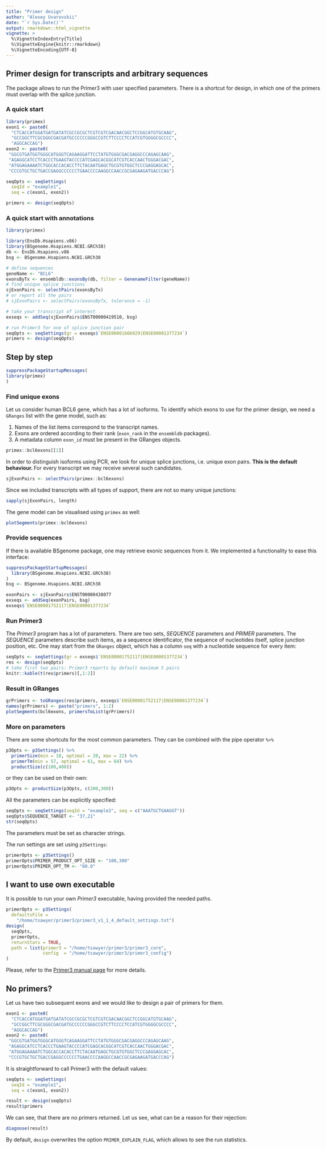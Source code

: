 ```yaml
---
title: "Primer design"
author: "Alexey Uvarovskii"
date: "`r Sys.Date()`"
output: rmarkdown::html_vignette
vignette: >
  %\VignetteIndexEntry{Title}
  %\VignetteEngine{knitr::rmarkdown}
  %\VignetteEncoding{UTF-8}
---
```


<style>
body {
  max-width: 900px;
}
</style>

## Primer design for transcripts and arbitrary sequences

The package allows to run the Primer3 with user specified parameters.
There is a shortcut for design, in which one of the primers
must overlap with the splice junction.

### A quick start

```r
library(primex)
exon1 <- paste0(
  "CTCACCATGGATGATGATATCGCCGCGCTCGTCGTCGACAACGGCTCCGGCATGTGCAAG",
  "GCCGGCTTCGCGGGCGACGATGCCCCCCGGGCCGTCTTCCCCTCCATCGTGGGGCGCCCC",
  "AGGCACCAG")
exon2 <- paste0(
 "GGCGTGATGGTGGGCATGGGTCAGAAGGATTCCTATGTGGGCGACGAGGCCCAGAGCAAG",
 "AGAGGCATCCTCACCCTGAAGTACCCCATCGAGCACGGCATCGTCACCAACTGGGACGAC",
 "ATGGAGAAAATCTGGCACCACACCTTCTACAATGAGCTGCGTGTGGCTCCCGAGGAGCAC",
 "CCCGTGCTGCTGACCGAGGCCCCCCTGAACCCCAAGGCCAACCGCGAGAAGATGACCCAG") 

seqOpts <- seqSettings(
  seqId = "example1",
  seq = c(exon1, exon2))

primers <- design(seqOpts)
```

### A quick start with annotations

```r
library(primex)  

library(EnsDb.Hsapiens.v86)
library(BSgenome.Hsapiens.NCBI.GRCh38)
db <- EnsDb.Hsapiens.v86
bsg <- BSgenome.Hsapiens.NCBI.GRCh38

# define sequences
geneName <- "BCL6"
exonsByTx <- ensembldb::exonsBy(db, filter = GenenameFilter(geneName))
# find unique splice junctions 
sjExonPairs <- selectPairs(exonsByTx)
# or report all the pairs
# sjExonPairs <- selectPairs(exonsByTx, tolerance = -1)

# take your transcript of interest
exseqs <- addSeq(sjExonPairs$ENST00000419510, bsg)

# run Primer3 for one of splice junction pair
seqOpts <- seqSettings(gr = exseqs$`ENSE00001666929|ENSE00001377234`)
primers <- design(seqOpts)
```

## Step by step

```r
suppressPackageStartupMessages(
library(primex)  
)
```


### Find unique exons 

Let us consider human BCL6 gene, which has a lot of isoforms.
To identify which exons to use for the primer design,
we need a `GRanges` list with the gene model, such as:

1. Names of the list items correspond to the transcript names.
2. Exons are ordered according to their rank 
(`exon_rank` in the `ensembldb` packages).
3. A metadata column `exon_id` must be present in the GRanges objects.

```r
primex::bcl6exons[[1]]
```

In order to distinguish isoforms using PCR, we look for unique splice junctions,
i.e. unique exon pairs. **This is the default behaviour. **
For every transcript we may receive several such 
candidates.
```r
sjExonPairs <- selectPairs(primex::bcl6exons)
```
Since we included transcripts with all types of support, 
there are not so many unique junctions:
```r
sapply(sjExonPairs, length)
```

The gene model can be visualised using `primex` as well:

```r
plotSegments(primex::bcl6exons)
```


### Provide sequences 

If there is available BSgenome package,
one may retrieve exonic sequences from it.
We implemented a functionality  to ease this interface:

```r
suppressPackageStartupMessages(
  library(BSgenome.Hsapiens.NCBI.GRCh38)
)
bsg <- BSgenome.Hsapiens.NCBI.GRCh38

exonPairs <- sjExonPairs$ENST00000438077
exseqs <- addSeq(exonPairs, bsg)
exseqs$`ENSE00001752117|ENSE00001377234`
```

### Run Primer3

The *Primer3* program has a lot of parameters.
There are two sets, *SEQUENCE* parameters and *PRIMER* parameters.
The *SEQUENCE* parameters describe such items, as a sequence identificator,
the sequence of nucleotides itself, 
splice junction position, etc. One may start from the `GRanges` object, 
which has a column `seq` with a nucleotide sequence for every item:
```r
seqOpts <- seqSettings(gr = exseqs$`ENSE00001752117|ENSE00001377234`)
res <- design(seqOpts)
# take first two pairs: Primer3 reports by default maximum 5 pairs
knitr::kable(t(res$primers)[,1:2])
```

### Result in GRanges 

```r
grPrimers <- toGRanges(res$primers, exseqs$`ENSE00001752117|ENSE00001377234`)
names(grPrimers) <- paste("primers", 1:2)
plotSegments(bcl6exons, primersToList(grPrimers))
```


### More on parameters

There are some shortcuts for the most common parameters.
They can be combined with the pipe operator `%>%`

```r
p3Opts <- p3Settings() %>%
  primerSize(min = 18, optimal = 20, max = 22) %>%
  primerTm(min = 57, optimal = 61, max = 64) %>%
  productSize(c(100,400))
```

or they can be used on their own:
```r
p3Opts <- productSize(p3Opts, c(200,300))
```


All the parameters can be explicitly specified:
```r
seqOpts <- seqSettings(seqId = "example2", seq = c("AAATGCTGAAGGT"))
seqOpts$SEQUENCE_TARGET <- "37,21"
str(seqOpts)
```
The parameters must be set as character strings.  

The run settings are set using `p3Settings`:
```r
primerOpts <- p3Settings()
primerOpts$PRIMER_PRODUCT_OPT_SIZE <- "100,300"
primerOpts$PRIMER_OPT_TM <- "60.0"
```


## I want to use own executable

It is possible to run your own *Primer3* executable, having
provided the needed paths.
```r
primerOpts <- p3Settings(
  defaultsFile = 
    "/home/tsawyer/primer3/primer3_v1_1_4_default_settings.txt")
design(
  seqOpts,
  primerOpts,
  returnStats = TRUE,
  path = list(primer3 = "/home/tsawyer/primer3/primer3_core",
              config  = "/home/tsawyer/primer3/primer3_config")
)
```

Please, refer to the [Primer3 manual page](http://primer3.sourceforge.net/primer3_manual.htm) for more details.

## No primers?

Let us have two subsequent exons and we would like to design a pair of 
primers for them.
```r
exon1 <- paste0(
  "CTCACCATGGATGATGATATCGCCGCGCTCGTCGTCGACAACGGCTCCGGCATGTGCAAG",
  "GCCGGCTTCGCGGGCGACGATGCCCCCCGGGCCGTCTTCCCCTCCATCGTGGGGCGCCCC",
  "AGGCACCAG")
exon2 <- paste0(
 "GGCGTGATGGTGGGCATGGGTCAGAAGGATTCCTATGTGGGCGACGAGGCCCAGAGCAAG",
 "AGAGGCATCCTCACCCTGAAGTACCCCATCGAGCACGGCATCGTCACCAACTGGGACGAC",
 "ATGGAGAAAATCTGGCACCACACCTTCTACAATGAGCTGCGTGTGGCTCCCGAGGAGCAC",
 "CCCGTGCTGCTGACCGAGGCCCCCCTGAACCCCAAGGCCAACCGCGAGAAGATGACCCAG") 

```

It is straightforward to call Primer3 with the default values:
```r
seqOpts <- seqSettings(
  seqId = "example1",
  seq = c(exon1, exon2))

result <- design(seqOpts)
result$primers
```

We can see, that there are no primers returned. Let us see, 
what can be a reason for their rejection:
```r
diagnose(result)
```

By default, `design` overwrites the option 
`PRIMER_EXPLAIN_FLAG`, which allows to see the run statistics.

